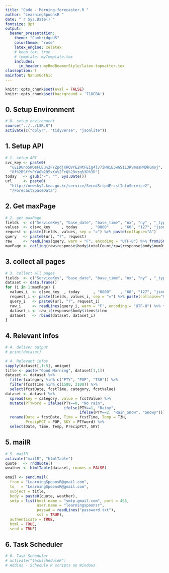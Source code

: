 ```yaml
---
title: "Code - Morning-forecaster.R "
author: "LearningSpoonsR "
date: "`r Sys.Date()`"
fontsize: 9pt
output:
  beamer_presentation:
    theme: "CambridgeUS"
    colortheme: "rose"
    latex_engine: xelatex
    # keep_tex: true
    # template: myTemplate.tex
    includes:
      in_header: myRmdBeamerStyle/latex-topmatter.tex
classoption: t
mainfont: NanumGothic
---
```


```r
knitr::opts_chunk$set(eval = FALSE)
knitr::opts_chunk$set(background = '718CBA')
```

## 0. Setup Environment 

```r
# 0. setup environment  
source("../../LSR.R")
activate(c("dplyr", "tidyverse", "jsonlite"))
```

## 1. Setup API  

```r
# 1. setup API  
svc_key <- paste0(
  "uEID6no5WOeFLEu%2FYZpdjKHQVrE2HtFEig4lJ7iHWiE5wGS1L3RvmusPMDkumoj",
  "8f%2BSffvPYWO%2B5xXu%2FrQ%2Bvzg%3D%3D")
today   <- gsub("-", "", Sys.Date())
url     <- paste0(
  "http://newsky2.kma.go.kr/service/SecndSrtpdFrcstInfoService2",
  "/ForecastSpaceData")
```

## 2. Get maxPage  

```r
# 2. get maxPage  
fields  <- c("ServiceKey", "base_date", "base_time", "nx", "ny" , "_type")
values  <- c(svc_key     , today      , "0800"     , "60", "127", "json")
request <- paste(fields, values, sep = "=") %>% paste(collapse="&")
query   <- paste0(url, "?", request)
raw     <- readLines(query, warn = "F", encoding = "UTF-8") %>% fromJSON()
maxPage <- ceiling(raw$response$body$totalCount/raw$response$body$numOfRows)
```

## 3. collect all pages  

```r
# 3. collect all pages  
fields  <- c("ServiceKey", "base_date", "base_time", "nx", "ny" , "_type", "pageNo")
dataset <- data.frame()
for (i in 1:maxPage) {
  values_i  <- c(svc_key  , today      , "0800"    , "60", "127", "json" , i)
  request_i <- paste(fields, values_i, sep = "=") %>% paste(collapse="&")
  query_i   <- paste0(url, "?", request_i)
  raw_i     <- readLines(query_i, warn = "F", encoding = "UTF-8") %>% fromJSON()
  dataset_i <- raw_i$response$body$items$item
  dataset   <- rbind(dataset, dataset_i)
}
```

## 4. Relevant infos

```r
# 4. deliver output
# print(dataset)

# 4. Relevant infos
sapply(dataset[,1:5], unique)
title <- paste("Good Morning", dataset[1,1])
dataset <- dataset %>% 
  filter(category %in% c("PTY", "POP", "T3H")) %>%
  filter(fcstTime %in% c(1500, 2100)) %>%
  select(fcstDate, fcstTime, category, fcstValue)
dataset <- dataset %>% 
  spread(key = category, value = fcstValue) %>%
  mutate(PTYword = ifelse(PTY==0, "No rain",
                          ifelse(PTY==1, "Rainy",
                                 ifelse(PTY==2, "Rain_Snow", "Snowy")))) %>%
  rename(Date = fcstDate, Time = fcstTime, Temp = T3H, 
         PrecipPCT = POP, SKY = PTYword) %>%
  select(Date, Time, Temp, PrecipPCT, SKY)
```

## 5. mailR

```r
# 5. mailR
activate("mailR", "htmlTable")
quote   <- rndQuote()
weather <- htmlTable(dataset, rnames = FALSE)
  
email <- send.mail(
  from = "LearningSpoonsR@gmail.com",
  to   = "LearningSpoonsR@gmail.com",
  subject = title,
  body = paste0(quote, weather),
  smtp = list(host.name = "smtp.gmail.com", port = 465,
              user.name = "learningspoonsr",
              passwd = readLines("password.txt"),
              ssl = TRUE),
  authenticate = TRUE,
  html = TRUE,
  send = TRUE)
```

## 6. Task Scheduler

```r
# 6. Task Scheduler
# activate("taskscheduleR")
# Addins - Schedule R scripts on Windows
```

